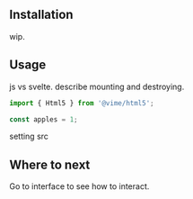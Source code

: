
<Meta title="Packages/Html5/Getting Started" />

## Installation

wip.

## Usage

js vs svelte.
describe mounting and destroying.

```js
import { Html5 } from '@vime/html5'; 

const apples = 1;
```

setting src

## Where to next

Go to interface to see how to interact.